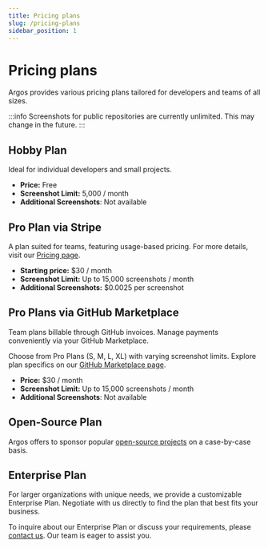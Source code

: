 ```yaml
---
title: Pricing plans
slug: /pricing-plans
sidebar_position: 1
---
```


# Pricing plans

Argos provides various pricing plans tailored for developers and teams of all sizes.

:::info
Screenshots for public repositories are currently unlimited. This may change in the future.
:::

## Hobby Plan

Ideal for individual developers and small projects.

- **Price:** Free
- **Screenshot Limit:** 5,000 / month
- **Additional Screenshots**: Not available

## Pro Plan via Stripe

A plan suited for teams, featuring usage-based pricing. For more details, visit our [Pricing page](https://argos-ci.com/pricing).

- **Starting price:** $30 / month
- **Screenshot Limit:** Up to 15,000 screenshots / month
- **Additional Screenshots:** $0.0025 per screenshot

## Pro Plans via GitHub Marketplace

Team plans billable through GitHub invoices. Manage payments conveniently via your GitHub Marketplace.

Choose from Pro Plans (S, M, L, XL) with varying screenshot limits. Explore plan specifics on our [GitHub Marketplace page](https://github.com/marketplace/argos-ci).

- **Price:** $30 / month
- **Screenshot Limit:** Up to 15,000 screenshots / month
- **Additional Screenshots**: Not available

## Open-Source Plan

Argos offers to sponsor popular [open-source projects](/open-source) on a case-by-case basis.

## Enterprise Plan

For larger organizations with unique needs, we provide a customizable Enterprise Plan. Negotiate with us directly to find the plan that best fits your business.

To inquire about our Enterprise Plan or discuss your requirements, please [contact us](mailto:contact@argos-ci.com). Our team is eager to assist you.
